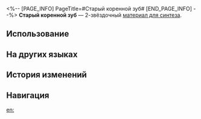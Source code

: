 <%-- [PAGE_INFO]
PageTitle=#Старый коренной зуб#
[END_PAGE_INFO] --%>
{{Предмет Инфобокс
|id          = 181016
|Изображение = Предмет Старый коренной зуб.png
|Тип         = Материал для синтеза
|Инвентарь   = Другие материалы
|Редкость    = 2
|Эффект      = 
|Описание    = Материал для синтеза уровня 2
|Источник1   = [[Отель «Грёзы»: господин Телебрюх из труппы «Кошмарики» и другие противники]]
|Источник2   = [[Разрушаемые предметы на Пенаконии]]
|Источник3   = [[Награды за поручения]]
|Источник4   = [[Фердинанд]]
}}
{{Описание|Никто не знает происхождения этого зуба. Продавец утверждает, что он был найден на поле битвы Войны императора и представляет собой отголосок ушедшей эпохи - эпохи мастерства и неповиновения, ныне бесповоротно утраченных.<br /><br />''«Это своего рода хроника жизни неодушевлённого».''}}
'''Старый коренной зуб''' — 2-звёздочный [[Материалы для синтеза|материал для синтеза]].

==Использование==
{{Используется в создании}}

==На других языках==
{{На других языках
|en   = Old Molar
|zhs  = 老旧臼齿
|zht  = 老舊臼齒
|ja   = 古びた大臼歯
|ko   = 낡은 어금니
|es   = Muela vieja
|fr   = Vieille molaire
|ru   = Старый коренной зуб
|th   = Old Molar
|vi   = Răng Hàm Cũ
|de   = Alter Backenzahn
|id   = Old Molar
|pt   = Molar Antigo
}}

==История изменений==
{{История изменений|3.5}}

==Навигация==
{{Материалы синтеза Навбокс}}

[[en:]]